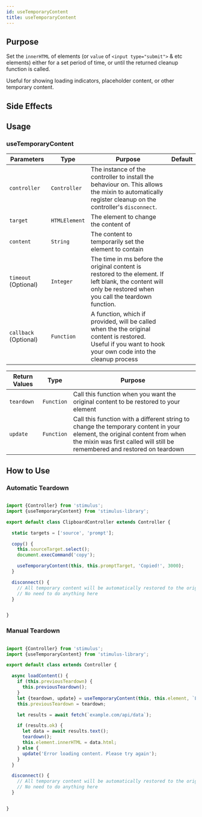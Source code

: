 ```yaml
---
id: useTemporaryContent
title: useTemporaryContent
---
```












## Purpose

Set the `innerHTML` of elements (or `value` of `<input type="submit">` & etc elements) either for a set period of time,
or until the returned cleanup function is called.

Useful for showing loading indicators, placeholder content, or other temporary content.

## Side Effects
<NoSideEffects/>

## Usage


### useTemporaryContent
| Parameters            | Type          | Purpose                                                                                                                                                      | Default |
|-----------------------|---------------|--------------------------------------------------------------------------------------------------------------------------------------------------------------|---------|
| `controller`          | `Controller`  | The instance of the controller to install the behaviour on. This allows the mixin to automatically register cleanup on the controller's `disconnect`.        |         |
| `target`              | `HTMLElement` | The element to change the content of                                                                                                                         |         |
| `content`             | `String`      | The content to temporarily set the element to contain                                                                                                        |         |
| `timeout` (Optional)  | `Integer`     | The time in ms before the original content is restored to the element. If left blank, the content will only be restored when you call the teardown function. |         |
| `callback` (Optional) | `Function`    | A function, which if provided, will be called when the the original content is restored. Useful if you want to hook your own code into the cleanup process   |         |

| Return Values | Type       | Purpose                                                                                                                                                                                                 |
|---------------|------------|---------------------------------------------------------------------------------------------------------------------------------------------------------------------------------------------------------|
| `teardown`    | `Function` | Call this function when you want the original content to be restored to your element                                                                                                                    |
| `update`      | `Function` | Call this function with a different string to change the temporary content in your element, the original content from when the mixin was first called will still be remembered and restored on teardown |


## How to Use

### Automatic Teardown
```js

import {Controller} from 'stimulus';
import {useTemporaryContent} from 'stimulus-library';

export default class ClipboardController extends Controller {

  static targets = ['source', 'prompt'];

  copy() {
    this.sourceTarget.select();
    document.execCommand('copy');

    useTemporaryContent(this, this.promptTarget, 'Copied!', 3000);
  }

  disconnect() {
    // All temporary content will be automatically restored to the originals when the controller is disconnected
    // No need to do anything here
  }


}
```

### Manual Teardown
```js

import {Controller} from 'stimulus';
import {useTemporaryContent} from 'stimulus-library';

export default class extends Controller {

  async loadContent() {
    if (this.previousTeardown) {
      this.previousTeardown();
    }
    let {teardown, update} = useTemporaryContent(this, this.element, `Loading...<i class="fa fa-spinner fa-spin"></i>`);
    this.previousTeardown = teardown;

    let results = await fetch(`example.com/api/data`);

    if (results.ok) {
      let data = await results.text();
      teardown();
      this.element.innerHTML = data.html;
    } else {
      update('Error loading content. Please try again');
    }
  }

  disconnect() {
    // All temporary content will be automatically restored to the originals when the controller is disconnected
    // No need to do anything here
  }


}

```